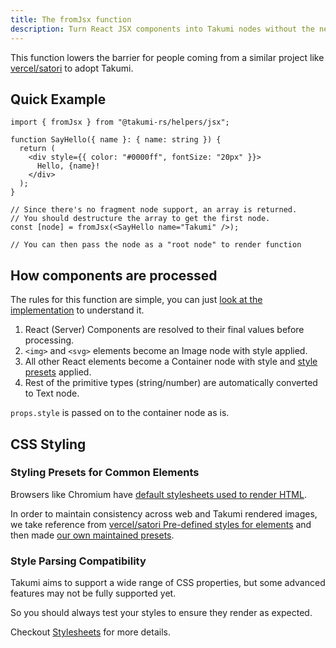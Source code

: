 ```yaml
---
title: The fromJsx function
description: Turn React JSX components into Takumi nodes without the need to rewrite the entire component.
---
```


This function lowers the barrier for people coming from a similar project like [vercel/satori](https://github.com/vercel/satori) to adopt Takumi.

## Quick Example

```tsx
import { fromJsx } from "@takumi-rs/helpers/jsx";

function SayHello({ name }: { name: string }) {
  return (
    <div style={{ color: "#0000ff", fontSize: "20px" }}>
      Hello, {name}!
    </div>
  );
}

// Since there's no fragment node support, an array is returned.
// You should destructure the array to get the first node.
const [node] = fromJsx(<SayHello name="Takumi" />);

// You can then pass the node as a "root node" to render function
```

## How components are processed

The rules for this function are simple, you can just [look at the implementation](https://github.com/kane50613/takumi/blob/master/takumi-helpers/src/jsx/jsx.ts) to understand it.

1. React (Server) Components are resolved to their final values before processing.
2. `<img>` and `<svg>` elements become an Image node with style applied.
3. All other React elements become a Container node with style and [style presets](#styling-presets-for-common-elements) applied.
4. Rest of the primitive types (string/number) are automatically converted to Text node.

`props.style` is passed on to the container node as is.

## CSS Styling

### Styling Presets for Common Elements

Browsers like Chromium have [default stylesheets used to render HTML](https://chromium.googlesource.com/chromium/blink/+/master/Source/core/css/html.css). 

In order to maintain consistency across web and Takumi rendered images, we take reference from [vercel/satori Pre-defined styles for elements](https://github.com/vercel/satori/blob/main/src/handler/presets.ts) and then made [our own maintained presets](https://github.com/kane50613/takumi/blob/master/takumi-helpers/src/jsx/style-presets.ts).

### Style Parsing Compatibility

Takumi aims to support a wide range of CSS properties, but some advanced features may not be fully supported yet.

So you should always test your styles to ensure they render as expected.

Checkout [Stylesheets](/docs/deep-dives/stylesheets) for more details.